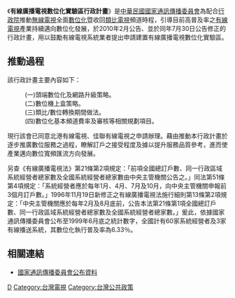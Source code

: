 {{unreferenced|time=2010-10-15T07:41:48+00:00}}
《'''有線廣播電視數位化實驗區行政計畫'''》是[[中華民國|中華民國]][[國家通訊傳播委員會|國家通訊傳播委員會]]為配合[[行政院|行政院]]推動[[無線電視|無線電視]]全面[[數位化|數位化]]暨收回[[類比電視|類比電視]]頻道時程，引導目前高普及率之[[有線電視|有線電視]]產業持續邁向數位化發展，於2010年2月公告、並於同年7月30日公告修正的行政計畫，用以鼓勵有線電視系統業者提出申請建置有線廣播電視數位化實驗區。

==推動過程==
該行政計畫主要內容如下：
:(一)頭端數位化及網路升級策略。
:(二)數位機上盒策略。
:(三)類比/數位轉換期間做法。
:(四)數位化基本頻道費率及審核等相關規劃項目。

現行該會已同意北港有線電視、佳聯有線電視之申請辦理。藉由推動本行政計畫於逐步推廣數位服務之過程，瞭解訂戶之接受程度及據以提升服務品質參考，進而使產業邁向數位寬頻匯流方向發展。

另查《有線廣播電視法》第21條第2項規定：「前項全國總訂戶數、同一行政區域系統經營者總家數及全國系統經營者總家數由中央主管機關公告之。」同法第51條第4項規定：「系統經營者應於每年1月、4月、7月及10月，向中央主管機關申報前3個月訂戶數。」1996年11月19日新修正之有線廣播電視法施行細則第13條第2項規定：「中央主管機關應於每年2月及8月底前，公告本法第21條第1項全國總訂戶數、同一行政區域系統經營者總家數及全國系統經營者總家數。」爰此，依據國家通訊傳播委員會公布至1999年6月底之統計數字，全國計有60家系統經營者及3家有線播送系統，其數位化執行普及率為6.33％。

==相關連結==
*[http://www.ncc.gov.tw/chinese/news_detail.aspx?site_content_sn=519&is_history=0&pages=0&sn_f=16643 國家通訊傳播委員會公布資料] {{Wayback|url=http://www.ncc.gov.tw/chinese/news_detail.aspx?site_content_sn=519&is_history=0&pages=0&sn_f=16643 |date=20160304215237 }}

[[Category:國家通訊傳播委員會|D]]
[[Category:台灣電視|Category:台灣電視]]
[[Category:台灣公共政策|Category:台灣公共政策]]